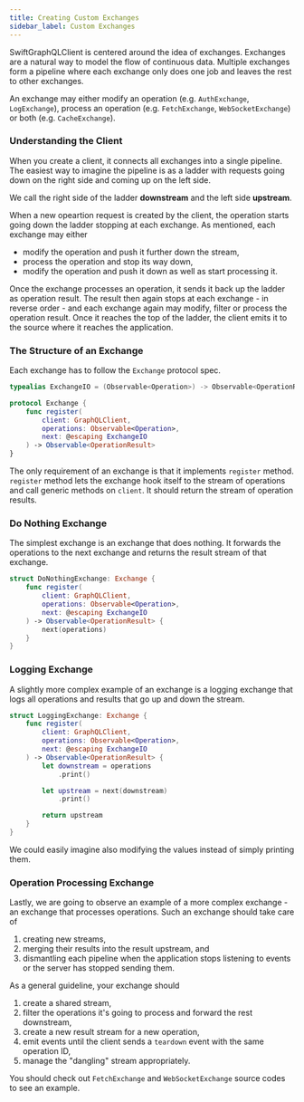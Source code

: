 ```yaml
---
title: Creating Custom Exchanges
sidebar_label: Custom Exchanges
---
```


SwiftGraphQLClient is centered around the idea of exchanges. Exchanges are a natural way to model the flow of continuous data. Multiple exchanges form a pipeline where each exchange only does one job and leaves the rest to other exchanges.

An exchange may either modify an operation (e.g. `AuthExchange`, `LogExchange`), process an operation (e.g. `FetchExchange`, `WebSocketExchange`) or both (e.g. `CacheExchange`).

### Understanding the Client

When you create a client, it connects all exchanges into a single pipeline. The easiest way to imagine the pipeline is as a ladder with requests going down on the right side and coming up on the left side.

We call the right side of the ladder **downstream** and the left side **upstream**.

When a new opeartion request is created by the client, the operation starts going down the ladder stopping at each exchange. As mentioned, each exchange may either

- modify the operation and push it further down the stream,
- process the operation and stop its way down,
- modify the operation and push it down as well as start processing it.

Once the exchange processes an operation, it sends it back up the ladder as operation result. The result then again stops at each exchange - in reverse order - and each exchange again may modify, filter or process the operation result. Once it reaches the top of the ladder, the client emits it to the source where it reaches the application.

### The Structure of an Exchange

Each exchange has to follow the `Exchange` protocol spec.

```swift
typealias ExchangeIO = (Observable<Operation>) -> Observable<OperationResult>

protocol Exchange {
    func register(
        client: GraphQLClient,
        operations: Observable<Operation>,
        next: @escaping ExchangeIO
    ) -> Observable<OperationResult>
}
```

The only requirement of an exchange is that it implements `register` method. `register` method lets the exchange hook itself to the stream of operations and call generic methods on `client`. It should return the stream of operation results.

### Do Nothing Exchange

The simplest exchange is an exchange that does nothing. It forwards the operations to the next exchange and returns the result stream of that exchange.

```swift
struct DoNothingExchange: Exchange {
    func register(
        client: GraphQLClient,
        operations: Observable<Operation>,
        next: @escaping ExchangeIO
    ) -> Observable<OperationResult> {
        next(operations)
    }
}
```

### Logging Exchange

A slightly more complex example of an exchange is a logging exchange that logs all operations and results that go up and down the stream.

```swift
struct LoggingExchange: Exchange {
    func register(
        client: GraphQLClient,
        operations: Observable<Operation>,
        next: @escaping ExchangeIO
    ) -> Observable<OperationResult> {
        let downstream = operations
            .print()

        let upstream = next(downstream)
            .print()

        return upstream
    }
}
```

We could easily imagine also modifying the values instead of simply printing them.

### Operation Processing Exchange

Lastly, we are going to observe an example of a more complex exchange - an exchange that processes operations. Such an exchange should take care of

1. creating new streams,
1. merging their results into the result upstream, and
1. dismantling each pipeline when the application stops listening to events or the server has stopped sending them.

As a general guideline, your exchange should

1. create a shared stream,
1. filter the operations it's going to process and forward the rest downstream,
1. create a new result stream for a new operation,
1. emit events until the client sends a `teardown` event with the same operation ID,
1. manage the "dangling" stream appropriately.

You should check out `FetchExchange` and `WebSocketExchange` source codes to see an example.
